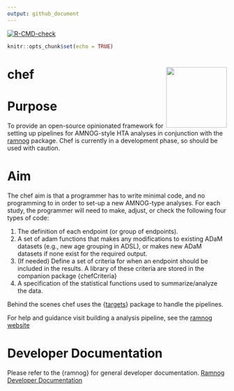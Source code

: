 ```yaml
---
output: github_document
---
```


<!-- Insert badges here -->
[![R-CMD-check](https://github.com/hta-pharma/chef/actions/workflows/package-check-test.yaml/badge.svg)](https://github.com/hta-pharma/chef/actions/workflows/package-check-test.yaml)
<!-- README.md is generated from README.Rmd. Please edit that file -->

```r
knitr::opts_chunk$set(echo = TRUE)
```
# chef <img src="man/figures/logo.png" align="right" height="139" alt="" />

# Purpose

To provide an open-source opinionated framework for setting up pipelines for AMNOG-style HTA analyses in conjunction with the [ramnog](https://github.com/hta-pharma/ramnog) package. Chef is currently in a development phase, so should be used with caution.

# Aim

The chef aim is that a programmer has to write minimal code, and no programming to in order to set-up a new AMNOG-type analyses. For each study, the programmer will need to make, adjust, or check the following four types of code:

1.  The definition of each endpoint (or group of endpoints).
2.  A set of adam functions that makes any modifications to existing ADaM datasets (e.g., new age grouping in ADSL), or makes new ADaM datasets if none exist for the required output.
3.  (If needed) Define a set of criteria for when an endpoint should be included in the results. A library of these criteria are stored in the companion package {chefCriteria}
4.  A specification of the statistical functions used to summarize/analyze the data.

Behind the scenes chef uses the {[targets](https://books.ropensci.org/targets/)} package to handle the pipelines.

For help and guidance visit building a analysis pipeline, see the [ramnog website](https://hta-pharma.github.io/ramnog/)

# Developer Documentation

Please refer to the {ramnog} for general developer documentation.
[Ramnog Developer Documentation](https://hta-pharma.github.io/ramnog/articles/#:~:text=Debugging-,Development,-Git%20Workflow)
